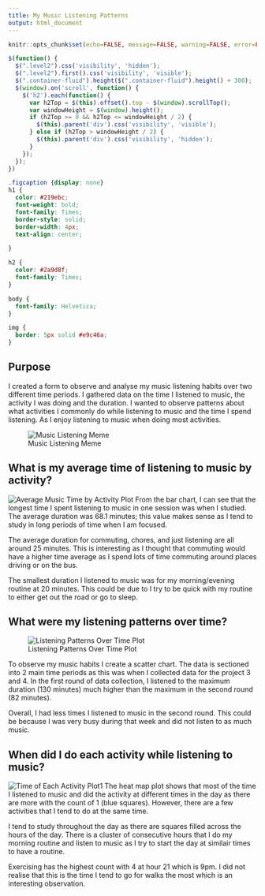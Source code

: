 ```yaml
---
title: My Music Listening Patterns
output: html_document
---
```


<script src="https://code.jquery.com/jquery-3.7.1.min.js" integrity="sha256-/JqT3SQfawRcv/BIHPThkBvs0OEvtFFmqPF/lYI/Cxo=" crossorigin="anonymous"></script>

```r
knitr::opts_chunk$set(echo=FALSE, message=FALSE, warning=FALSE, error=FALSE)
```

```js
$(function() {
  $(".level2").css('visibility', 'hidden');
  $(".level2").first().css('visibility', 'visible');
  $(".container-fluid").height($(".container-fluid").height() + 300);
  $(window).on('scroll', function() {
    $('h2').each(function() {
      var h2Top = $(this).offset().top - $(window).scrollTop();
      var windowHeight = $(window).height();
      if (h2Top >= 0 && h2Top <= windowHeight / 2) {
        $(this).parent('div').css('visibility', 'visible');
      } else if (h2Top > windowHeight / 2) {
        $(this).parent('div').css('visibility', 'hidden');
      }
    });
  });
})
```

```css
.figcaption {display: none}
h1 {
  color: #219ebc;
  font-weight: bold;
  font-family: Times;
  border-style: solid;
  border-width: 4px;
  text-align: center;

}

h2 {
  color: #2a9d8f;
  font-family: Times;
}

body {
  font-family: Helvetica;
}

img {
  border: 5px solid #e9c46a;
}
```

## Purpose
I created a form to observe and analyse my music listening habits over two different time periods. I gathered data on the time I listened to music, the activity I was doing and the duration. I wanted to observe patterns about what activities I commonly do while listening to music and the time I spend listening. As I enjoy listening to music when doing most activities. 

![Music Listening Meme](meme_plot.png)

## What is my average time of listening to music by activity? 
![Average Music Time by Activity Plot](plot1.png)
From the bar chart, I can see that the longest time I spent listening to music in one session was when I studied. The average duration was 68.1 minutes; this value makes sense as I tend to study in long periods of time when I am focused. 

The average duration for commuting, chores, and just listening are all around 25 minutes. This is interesting as I thought that commuting would have a higher time average as I spend lots of time commuting around places driving or on the bus.

The smallest duration I listened to music was for my morning/evening routine at 20 minutes. This could be due to I try to be quick with my routine to either get out the road or go to sleep. 

## What were my listening patterns over time? 
![Listening Patterns Over Time Plot](plot2.png)

To observe my music habits I create a scatter chart. The data is sectioned into 2 main time periods as this was when I collected data for the project 3 and 4. In the first round of data collection, I listened to the maximum duration (130 minutes) much higher than the maximum in the second round (82 minutes). 

Overall, I had less times I listened to music in the second round. This could be because I was very busy during that week and did not listen to as much music. 

## When did I do each activity while listening to music?
![Time of Each Activity Plot1](plot3.png)
The heat map plot shows that most of the time I listened to music and did the activity at different times in the day as there are more with the count of 1 (blue squares). However, there are a few activities that I tend to do at the same time.

I tend to study throughout the day as there are squares filled across the hours of the day. There is a cluster of consecutive hours that I do my morning routine and listen to music as I try to start the day at similair times to have a routine. 

Exercising has the highest count with 4 at hour 21 which is 9pm. I did not realise that this is the time I tend to go for walks the most which is an interesting observation. 




